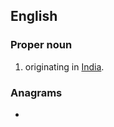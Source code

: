 ==English==

===Proper noun===
{{en-proper noun}}

# {{given name|en|male|from=Sanskrit}} originating in [[India]].

===Anagrams===
* {{anagrams|en|a=aehinsv|evanish|inshave|vahines}}
